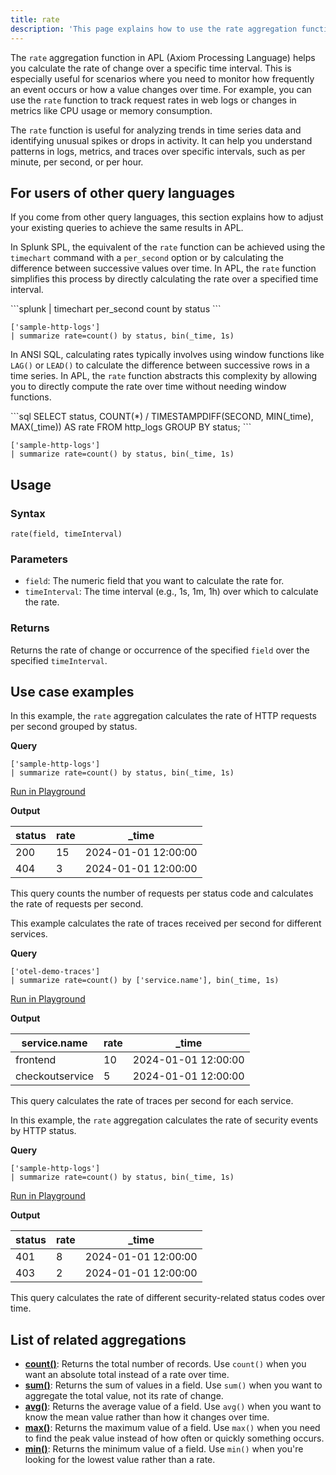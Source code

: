 ```yaml
---
title: rate
description: 'This page explains how to use the rate aggregation function in APL.'
---
```


The `rate` aggregation function in APL (Axiom Processing Language) helps you calculate the rate of change over a specific time interval. This is especially useful for scenarios where you need to monitor how frequently an event occurs or how a value changes over time. For example, you can use the `rate` function to track request rates in web logs or changes in metrics like CPU usage or memory consumption.

The `rate` function is useful for analyzing trends in time series data and identifying unusual spikes or drops in activity. It can help you understand patterns in logs, metrics, and traces over specific intervals, such as per minute, per second, or per hour.

## For users of other query languages

If you come from other query languages, this section explains how to adjust your existing queries to achieve the same results in APL.

<AccordionGroup>
<Accordion title="Splunk SPL users">

In Splunk SPL, the equivalent of the `rate` function can be achieved using the `timechart` command with a `per_second` option or by calculating the difference between successive values over time. In APL, the `rate` function simplifies this process by directly calculating the rate over a specified time interval.

<CodeGroup>
```splunk
| timechart per_second count by status
```

```kusto
['sample-http-logs']
| summarize rate=count() by status, bin(_time, 1s)
```
</CodeGroup>

</Accordion>
<Accordion title="ANSI SQL users">

In ANSI SQL, calculating rates typically involves using window functions like `LAG()` or `LEAD()` to calculate the difference between successive rows in a time series. In APL, the `rate` function abstracts this complexity by allowing you to directly compute the rate over time without needing window functions.

<CodeGroup>
```sql
SELECT status, COUNT(*) / TIMESTAMPDIFF(SECOND, MIN(_time), MAX(_time)) AS rate
FROM http_logs
GROUP BY status;
```

```kusto
['sample-http-logs']
| summarize rate=count() by status, bin(_time, 1s)
```
</CodeGroup>

</Accordion>
</AccordionGroup>

## Usage

### Syntax

```kusto
rate(field, timeInterval)
```

### Parameters

- `field`: The numeric field that you want to calculate the rate for.
- `timeInterval`: The time interval (e.g., 1s, 1m, 1h) over which to calculate the rate.

### Returns

Returns the rate of change or occurrence of the specified `field` over the specified `timeInterval`.

## Use case examples

<Tabs>
<Tab title="Log analysis">

In this example, the `rate` aggregation calculates the rate of HTTP requests per second grouped by status.

**Query**

```kusto
['sample-http-logs']
| summarize rate=count() by status, bin(_time, 1s)
```

[Run in Playground](https://play.axiom.co/axiom-play-qf1k/explorer?initForm=%7B%22apl%22%3A%22%5B%27sample-http-logs%27%5D%20%7C%20summarize%20rate%3Dcount%28%29%20by%20status%2C%20bin%28_time%2C%201s%29%22%7D)

**Output**

| status | rate  | _time              |
|--------|-------|--------------------|
| 200    | 15    | 2024-01-01 12:00:00|
| 404    | 3     | 2024-01-01 12:00:00|

This query counts the number of requests per status code and calculates the rate of requests per second.

</Tab>
<Tab title="OpenTelemetry traces">

This example calculates the rate of traces received per second for different services.

**Query**

```kusto
['otel-demo-traces']
| summarize rate=count() by ['service.name'], bin(_time, 1s)
```

[Run in Playground](https://play.axiom.co/axiom-play-qf1k/explorer?initForm=%7B%22apl%22%3A%22%5B%27otel-demo-traces%27%5D%20%7C%20summarize%20rate%3Dcount%28%29%20by%20%5B%27service.name%27%5D%2C%20bin%28_time%2C%201s%29%22%7D)

**Output**

| service.name         | rate  | _time              |
|----------------------|-------|--------------------|
| frontend             | 10    | 2024-01-01 12:00:00|
| checkoutservice      | 5     | 2024-01-01 12:00:00|

This query calculates the rate of traces per second for each service.

</Tab>
<Tab title="Security logs">

In this example, the `rate` aggregation calculates the rate of security events by HTTP status.

**Query**

```kusto
['sample-http-logs']
| summarize rate=count() by status, bin(_time, 1s)
```

[Run in Playground](https://play.axiom.co/axiom-play-qf1k/explorer?initForm=%7B%22apl%22%3A%22%5B%27sample-http-logs%27%5D%20%7C%20summarize%20rate%3Dcount%28%29%20by%20status%2C%20bin%28_time%2C%201s%29%22%7D)

**Output**

| status | rate  | _time              |
|--------|-------|--------------------|
| 401    | 8     | 2024-01-01 12:00:00|
| 403    | 2     | 2024-01-01 12:00:00|

This query calculates the rate of different security-related status codes over time.

</Tab>
</Tabs>

## List of related aggregations

- [**count()**](/apl/aggregation-function/count): Returns the total number of records. Use `count()` when you want an absolute total instead of a rate over time.
- [**sum()**](/apl/aggregation-function/sum): Returns the sum of values in a field. Use `sum()` when you want to aggregate the total value, not its rate of change.
- [**avg()**](/apl/aggregation-function/avg): Returns the average value of a field. Use `avg()` when you want to know the mean value rather than how it changes over time.
- [**max()**](/apl/aggregation-function/max): Returns the maximum value of a field. Use `max()` when you need to find the peak value instead of how often or quickly something occurs.
- [**min()**](/apl/aggregation-function/min): Returns the minimum value of a field. Use `min()` when you're looking for the lowest value rather than a rate.